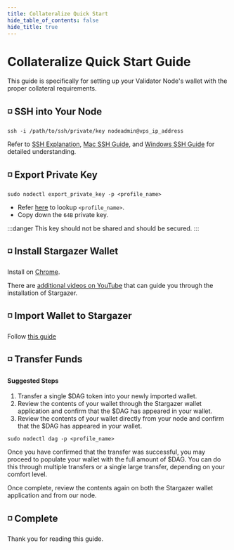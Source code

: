 ```yaml
---
title: Collateralize Quick Start
hide_table_of_contents: false
hide_title: true
---
```


# Collateralize Quick Start Guide

This guide is specifically for setting up your Validator Node's wallet with the proper collateral requirements.

## ◽ SSH into Your Node
```
ssh -i /path/to/ssh/private/key nodeadmin@vps_ip_address
```
Refer to [SSH Explanation](/validate/validator/ssh-keys), [Mac SSH Guide](/validate/resources/accessMac), and [Windows SSH Guide](/validate/resources/accessWin)
for detailed understanding.

## ◽ Export Private Key
```
sudo nodectl export_private_key -p <profile_name>
```

- Refer [here](/validate/quick-start/prerequisites#-profile-table) to lookup `<profile_name>`. 
- Copy down the `64B` private key.

:::danger 
This key should not be shared and should be secured.
:::

## ◽ Install Stargazer Wallet
Install on [Chrome](https://www.youtube.com/watch?v=iXEnrxijiqg).

There are [additional videos on YouTube](https://www.google.com/search?q=how+do+i+install+stargazer+wallet&sca_esv=how+do+i+install+stargazer+wallet) that can guide you through the installation of Stargazer.

## ◽ Import Wallet to Stargazer
Follow [this guide](https://intercom.help/constellation-network/en/articles/5677935-how-do-i-import-an-existing-wallet-using-a-private-key-json-file)

## ◽ Transfer Funds

#### Suggested Steps
1. Transfer a single $DAG token into your newly imported wallet.
1. Review the contents of your wallet through the Stargazer wallet application and confirm that the $DAG has appeared in your wallet.
1. Review the contents of your wallet directly from your node and confirm that the $DAG has appeared in your wallet.
```
sudo nodectl dag -p <profile_name>
```

Once you have confirmed that the transfer was successful, you may proceed to populate your wallet with the full amount of $DAG. You can do this through multiple transfers or a single large transfer, depending on your comfort level.

Once complete, review the contents again on both the Stargazer wallet application and from our node.

## ◽ Complete

Thank you for reading this guide.